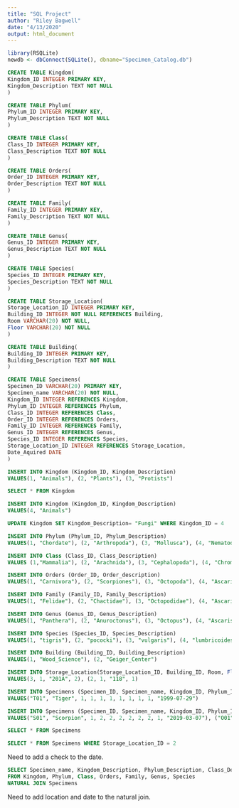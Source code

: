 ```yaml
---
title: "SQL Project"
author: "Riley Bagwell"
date: "4/13/2020"
output: html_document
---
```


```r
library(RSQLite)
newdb <- dbConnect(SQLite(), dbname="Specimen_Catalog.db")
```

```sql
CREATE TABLE Kingdom(
Kingdom_ID INTEGER PRIMARY KEY,
Kingdom_Description TEXT NOT NULL
)
```

```sql
CREATE TABLE Phylum(
Phylum_ID INTEGER PRIMARY KEY,
Phylum_Description TEXT NOT NULL
)
```

```sql
CREATE TABLE Class(
Class_ID INTEGER PRIMARY KEY,
Class_Description TEXT NOT NULL
)
```

```sql
CREATE TABLE Orders(
Order_ID INTEGER PRIMARY KEY,
Order_Description TEXT NOT NULL
)
```

```sql
CREATE TABLE Family(
Family_ID INTEGER PRIMARY KEY,
Family_Description TEXT NOT NULL
)
```

```sql
CREATE TABLE Genus(
Genus_ID INTEGER PRIMARY KEY,
Genus_Description TEXT NOT NULL
)
```

```sql
CREATE TABLE Species(
Species_ID INTEGER PRIMARY KEY,
Species_Description TEXT NOT NULL
)
```

```sql
CREATE TABLE Storage_Location(
Storage_Location_ID INTEGER PRIMARY KEY,
Building_ID INTEGER NOT NULL REFERENCES Building,
Room VARCHAR(20) NOT NULL,
Floor VARCHAR(20) NOT NULL
)
```

```sql
CREATE TABLE Building(
Building_ID INTEGER PRIMARY KEY,
Building_Description TEXT NOT NULL
)
```

```sql
CREATE TABLE Specimens(
Specimen_ID VARCHAR(20) PRIMARY KEY,
Specimen_name VARCHAR(20) NOT NULL,
Kingdom_ID INTEGER REFERENCES Kingdom,
Phylum_ID INTEGER REFERENCES Phylum,
Class_ID INTEGER REFERENCES Class,
Order_ID INTEGER REFERENCES Orders,
Family_ID INTEGER REFERENCES Family,
Genus_ID INTEGER REFERENCES Genus,
Species_ID INTEGER REFERENCES Species,
Storage_Location_ID INTEGER REFERENCES Storage_Location,
Date_Aquired DATE
)
```

```sql
INSERT INTO Kingdom (Kingdom_ID, Kingdom_Description)
VALUES(1, "Animals"), (2, "Plants"), (3, "Protists")
```

```sql
SELECT * FROM Kingdom
```

```sql
INSERT INTO Kingdom (Kingdom_ID, Kingdom_Description)
VALUES(4, "Animals")
```

```sql
UPDATE Kingdom SET Kingdom_Description= "Fungi" WHERE Kingdom_ID = 4
```

```sql
INSERT INTO Phylum (Phylum_ID, Phylum_Description)
VALUES(1, "Chordate"), (2, "Arthropoda"), (3, "Mollusca"), (4, "Nematoda")
```

```sql
INSERT INTO Class (Class_ID, Class_Description)
VALUES (1,"Mammalia"), (2, "Arachnida"), (3, "Cephalopoda"), (4, "Chromadorea")
```

```sql
INSERT INTO Orders (Order_ID, Order_description)
VALUES(1, "Carnivora"), (2, "Scorpiones"), (3, "Octopoda"), (4, "Ascaridida")
```

```sql
INSERT INTO Family (Family_ID, Family_Description)
VALUES(1, "Felidae"), (2, "Chactidae"), (3, "Octopodidae"), (4, "Ascarididae")
```

```sql
INSERT INTO Genus (Genus_ID, Genus_Description)
VALUES(1, "Panthera"), (2, "Anuroctonus"), (3, "Octopus"), (4, "Ascaris")
```

```sql
INSERT INTO Species (Species_ID, Species_Description)
VALUES(1, "tigris"), (2, "pococki"), (3, "vulgaris"), (4, "lumbricoides")
```

```sql
INSERT INTO Building (Building_ID, Building_Description)
VALUES(1, "Wood_Science"), (2, "Geiger_Center")
```

```sql
INSERT INTO Storage_Location(Storage_Location_ID, Building_ID, Room, Floor)
VALUES(3, 1, "201A", 2), (2, 1, "118", 1)
```

```sql
INSERT INTO Specimens (Specimen_ID, Specimen_name, Kingdom_ID, Phylum_ID, Class_ID, Order_ID, Family_ID, Genus_ID, Species_ID, Storage_Location_ID, Date_Aquired)
VALUES("T01", "Tiger", 1, 1, 1, 1, 1, 1, 1, 1, "1999-07-29")
```

```sql
INSERT INTO Specimens (Specimen_ID, Specimen_name, Kingdom_ID, Phylum_ID, Class_ID, Order_ID, Family_ID, Genus_ID, Species_ID, Storage_Location_ID, Date_Aquired)
VALUES("S01", "Scorpion", 1, 2, 2, 2, 2, 2, 2, 1, "2019-03-07"), ("O01", "Octopus", 1, 3, 3, 3, 3, 3, 3, 2, "2018-09-18"), ("R01", "Round_Worm", 1, 4, 4, 4, 4, 4, 4, 2, "1998-11-30")
```

```sql
SELECT * FROM Specimens
```

```sql
SELECT * FROM Specimens WHERE Storage_Location_ID = 2
```

Need to add a check to the date.

```sql
SELECT Specimen_name, Kingdom_Description, Phylum_Description, Class_Description, Order_Description, Family_Description, Genus_Description, Species_Description
FROM Kingdom, Phylum, Class, Orders, Family, Genus, Species
NATURAL JOIN Specimens
```

Need to add location and date to the natural join.

